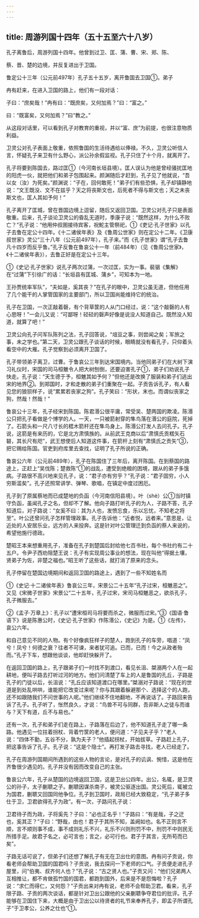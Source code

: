```yaml
---
---
---
```

title: 周游列国十四年（五十五至六十八岁）
---



孔子离鲁后，周游列国十四年。他曾到过卫、匡、蒲、曹、宋、郑、陈、

蔡、晋、楚的边境，并反复进出于卫国。

鲁定公十三年（公元前497年）孔子五十五岁，离开鲁国去卫国①。弟子

冉有赶来，在进入卫国的路上，他们有一段对话：

子曰：“庶矣哉！”冉有曰：“既庶矣，又何加焉？”曰：“富之。”

曰：“既富矣，又何加焉？”曰“教之。”

从这段对话里，可以看到孔子对教育的重视，并以“富、庶”为前提，也很注意物质利益。

卫灵公对孔子表面上敬重，依照鲁国的生活待遇给以俸禄。不久，卫灵公听信人言，怀疑孔子来卫有什么野心，派公孙余假监视。孔子只住了十个月，就离开了。

孔子将要到陈国去，路过匡①（今河南长垣县境）。匡人误认为他是曾经骚扰匡地的阳虎一伙，就把他们和弟子包围起来。颜渊随后才赶到，孔子见了他就说，“吾以女（汝）为死矣。”颜渊说：“子在，回何敢死！”弟子们有些恐惧，孔子却镇静地说：“文王既没、文不在兹乎？天之将丧斯文也，后死者不得与斯文也；天之未丧斯文也，匡人其如予何！”

孔子离开了匡城，曾在晋国边境上逗留，随后又返回卫国。卫灵公对孔子只是表面敬重。后来，孔子谈论卫灵公的昏乱无道时，季康子说：“既然这样，为什么不败亡？”孔子说：“他用仲叔圉接待宾客，祝鮀主管祭祀，①《吏记·孔子世家》以孔子去鲁在定公十四年。《十二诸侯年表》及《鲁周公世家》则在定公十二年。《卫康叔世家》灵公“三十八年（公元前497年），孔子来。”而《孔子世家》谓“孔子去鲁凡十四岁而反乎鲁。”孔子反鲁在鲁哀公十一年（前484年）（见《鲁周公世家》，《十二诸侯年表》），去鲁正好是在定公十三年。

①《史记·孔子世家》说孔子两次过蒲，一次过匡，实为一事。裴骃《集解》在“过蒲”下引徐广的话：“长垣县有匡城、蒲乡”，可知本为一地。

王孙贾统率军队”，“夫如是，奚其丧？”在孔子的眼中，卫灵公虽无道，但他任用了几个能干的人掌管国家的主要部门，所以卫国尚能维持它的统治。

孔子在卫国，一次正敲着磬，有个背草筐的人从门口经过，说：“这个敲磬的人有心思呀！”一会儿又说：“可鄙呀！硁硁的磬声好像是说没人知道自己。既然没人知道，就算了吧！”

卫灵公向孔子问军队陈列之法，孔子回答说，“俎豆之事，则尝闻之矣；军旅之事，未之学也。”第二天，卫灵公跟孔子谈话的时候，眼睛就没有看孔子，只仰着头看空中的大雁。孔子觉察到必须离开卫国了。

孔子带领弟子离卫，过曹。于鲁哀公三年到达宋国境内。当他同弟子们在大树下演习礼仪时，宋国的司马桓魋令人把大树刨倒，还要迫害孔子①，弟子们劝说孔子快走。孔子说：“天生德于予，桓魋其如予何？”但他还是改换了服装和弟子们逃出宋的地界②。到郑国时，才和走散的弟子们重聚在一起。子贡告诉孔子，有人看见您的狼狈样子，说“累累若丧家之狗”。孔子笑曰：“形状，末也。而谓似丧家之狗，然哉！然哉！”

鲁哀公十三年，孔子经宋到陈国。陈君湣公很平庸，常受吴、楚两国的欺凌。陈湣公只把孔子看做是个博学的人。一天，一只被箭射穿的隼鸟落在湣公的庭院，死掉了。石箭头和一尺八寸长的楛木箭杆还在隼鸟身上。陈湣公打发人去问孔子。孔子说，这箭是有来历的，它是北方肃慎族的。从前武王克商以后“肃慎氏贡楛矢石砮，其长尺有咫”，武王想使后人知道这件事，在箭杆上刻有“肃慎氏之贡矢”③，把它赐给陈国。官吏到府库里去查找，证明了孔子所说的正确。

鲁哀公六年（公元前489年），孔子在陈国住了三年后，离开陈国。在到蔡国的路途上，正赶上“吴伐陈；楚救陈”①的战乱，遭受到绝粮的困境，跟从的弟子多饿病。子路很不高兴地来见孔子，说：“君子亦有穷乎？”孔子说：“君子固穷，小人穷斯滥矣”。孔子还照常讲学、弹琴、歌唱，在镇定中度过困厄。

孔子到了原属蔡地而已成楚地的负函（今河南信阳县境）。叶（shè）公①当时镇守负函，虽闻孔子之名，但却不了解。他向子路打听孔子的为人，子路不答，孔子知道后，对子路说：“女奚不曰：其为人也，发愤忘食，乐以忘忧，不知老之将至”。叶公还曾问孔子怎样管理政事。孔子告诉他：“近者悦，远者来。”意思是，让近处的人安居乐业，远方的人来投奔。这是针对叶公管理迁到负函的蔡人来说的，希望他施行德政。

楚昭王本来想重用孔子，准备在孔子到楚国后封给他七百书社，每个书社约有二十五户。令尹子西劝阻楚王说：孔子有实现周公事业的想法，现在叫他“得据土壤，贤弟子为佐，非楚之福也。”昭王听了这些话，就打消了原来的念头。

孔子停留在楚国边境期间和返回卫国的路途上，遇到了一些不知姓名而

①《史记·十二诸侯年表》鲁哀公三年，宋景公二十五年“孔子过宋，桓魋恶之”。又见《宋微子世家》宋景公“二十五年，孔子过宋，宋司马桓魋恶之，欲杀孔子，孔子微服去。”

②《孟子·万章上》：孔子以“遭宋桓司马将要而杀之，微服而过宋。”③《国语·鲁语下》说是陈惠公时，《史记·孔子世家》作陈湣公，《史记》为是。①《左传》，哀公六年。

和自己意见不同的人物。有个好像疯狂样子的楚人，跑到孔子的车旁，唱道：“凤兮！凤兮！何德之衰？往者不可谏，来者犹可追。已而，已而！今之从政者殆而。”孔子下车，想跟他谈谈，他却赶快躲开了。

在返回卫国的路上，孔子跟弟子们一时找不到渡口，看见长沮、桀溺两个人在一起耕地，便叫子路去打听过河的地方。他们问清楚了车上的人是鲁国的孔丘，子路是孔子的门徒以后，长沮说：“孔丘应该知道渡口在哪里。”桀溺对子路说：“现在的世道是到处乱哄哄，谁能把它改变过来呢？你与其跟着躲避那个、选择这个的人跑，还不如跟随我们不问世事的人呢。”他们继续不住地翻地，不再说话了。子路回来告诉了孔子。孔子听了，怅然良久，才说：“鸟兽不可与同群，吾非斯人之徒与而谁与？天下有道，丘不与易也。”

还有一次，孔子和弟子们走在路上，子路落在后边了，他不知道孔子走了哪一条路。他遇见一位拄着拐杖、背着竹筐的老人，便问道：“子见夫子乎？”老人说：“四体不勤，五谷不分，孰为夫子？”他插起拐杖，开始拔草。子路赶上孔子，把这事告诉了孔子。孔子说：“这是个隐士”。再打发子路去寻找，老人已经走了。

孔子在周游列国期间所遇到的这些人物的言论，是对孔子的讥讽、惋惜，这是他在齐鲁很少遇见的。孔子并没有因而改变自己的主张。

鲁哀公六年，孔子从楚国的边境返回卫国，这是卫出公四年。出公，名辄，是卫灵公的孙子，太子蒯聩之子。蒯聩因谋杀南子，被灵公驱逐出国。灵公死后，辄被立为国君，蒯聩又回国同他争位。孔子到卫国时，政局已经大致稳定，“孔子弟子多仕于卫，卫君欲得孔子为政”。有一次，子路问孔子说：

卫君待子而为政，子将奚先？子曰：“必也正名乎！”子路曰：“有是哉，子之迂也，奚其正？”子曰：“野哉，由也！君子于其所不知，盖阙如也。名不正则言不顺，言不顺则事不成，事不成则礼乐不兴，礼乐不兴则刑罚不中，刑罚不中则民无所措手足。故君子名之，必可言也；言之，必可行也。君子于其言，无所苟而已矣”。

子路无话可说了，但弟子们还想了解孔子有无在卫出仕的意图。冉有问子贡说，你看老师会帮助卫国的国君吗？子贡说，我去探问一下老师的口气。子贡便走进孔子屋里，问“伯夷、叔齐何人也？”孔子说：“古之贤人也。”子贡又问：“他们兄弟两人互相推让，都不肯做孤竹国的国君，都跑到国外，后来是不是怨悔啦？孔子说：“求仁而得仁，又何怨？”子贡出来对冉有说，老师不会帮助卫君。看来，孔子限子路、子贡的两次谈话，都是针对卫出公跟他的父亲蒯聩争夺君位的批评。孔子能够在卫国住下来，大概是由于卫出公以待贤者的礼节来奉养孔子，即孟子所谓孔子“于卫孝公，公养之仕也”①。